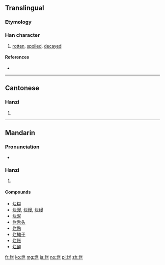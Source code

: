 {{also|爛}}
==Translingual==

===Etymology===
{{Han simp|爛|f=闌|t=兰}}

===Han character===
{{Han char|rn=86|rad=火|as=05|sn=9|four=|canj=火廿一一 (FTMM)}}

# [[rotten]], [[spoiled]], [[decayed]]

====References====
* {{Han ref|kx=0669.101|hdz=32197.020|uh=70C2|ud=28866}}

----

==Cantonese==

===Hanzi===
{{yue-hanzi|jyut=|y=laan6|tra=爛}}

# {{defn|lang=yue|sort=火05}}

----

==Mandarin==

===Pronunciation===
* {{audio|Zh-làn.ogg|Audio|lang=cmn}}

===Hanzi===
{{cmn-hanzi|tra=爛|pin=[[làn]] ([[lan4]]), [[tīng]] ([[ting1]])|wg=lan<sup>4</sup>, t'ing<sup>1</sup>}}

# {{defn|lang=cmn|sort=火05}}

====Compounds====
* [[烂糊]]
* [[烂漫]], [[烂熳]], [[烂缦]]
* [[烂泥]]
* [[烂舌头]]
* [[烂熟]]
* [[烂摊子]]
* [[烂账]]
* [[烂醉]]

[[fr:烂]]
[[ko:烂]]
[[mg:烂]]
[[ja:烂]]
[[no:烂]]
[[pl:烂]]
[[zh:烂]]